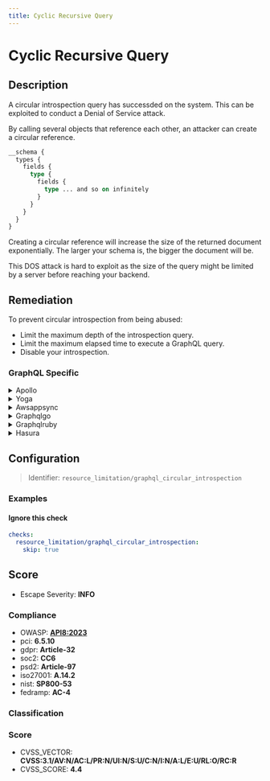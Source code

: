```yaml
---
title: Cyclic Recursive Query
---
```


# Cyclic Recursive Query

## Description

A circular introspection query has successded on the system.
This can be exploited to conduct a Denial of Service attack.

By calling several objects that reference each other, an attacker can create a circular reference.

```graphql
__schema {
  types {
    fields {
      type {
        fields {
          type ... and so on infinitely
        }
      }
    }
  }
}
```

Creating a circular reference will increase the size of the returned document exponentially.
The larger your schema is, the bigger the document will be.

This DOS attack is hard to exploit as the size of the query might be limited by a server before reaching your backend.


## Remediation

To prevent circular introspection from being abused:
- Limit the maximum depth of the introspection query.
- Limit the maximum elapsed time to execute a GraphQL query.
- Disable your introspection.



### GraphQL Specific

<details>
    <summary>Apollo</summary>

To address the issue of cyclic recursive queries within the Apollo framework engine, it is recommended to implement checks that detect cycles in the query structure. This can be achieved by maintaining a record of visited nodes or resolvers and verifying that a node is not revisited within the same query execution context. Additionally, consider setting a maximum depth for queries and using Apollo's query cost analysis to prevent overly complex queries from being executed. By doing so, you can prevent infinite recursion and ensure the stability and performance of your GraphQL service.

</details>

<details>
    <summary>Yoga</summary>

To address the issue of cyclic recursive queries in the Yoga framework engine, it is recommended to implement checks that detect cycles in the query structure. This can be achieved by maintaining a record of visited nodes or paths and verifying that a new query does not reintroduce a previously visited node. Additionally, setting a maximum depth for recursive queries can prevent infinite recursion. If the framework allows, consider using built-in features or plugins that manage query depth and complexity. Always validate and sanitize user input to prevent malicious queries from exploiting recursive functionalities.

</details>

<details>
    <summary>Awsappsync</summary>

To prevent issues with cyclic recursive queries in AWS AppSync, it is recommended to implement depth limiting in your resolvers. This can be achieved by setting a maximum depth for queries and using a depth counting mechanism to track the resolver's call depth. Additionally, consider using query complexity analysis to assign costs to fields and types, and enforce a maximum query cost. This helps to mitigate the risk of overly complex or malicious queries affecting the performance and stability of your GraphQL API.

</details>

<details>
    <summary>Graphqlgo</summary>

To mitigate the risk of cyclic recursive queries in a GraphQL Go framework engine, implement depth limiting to restrict the complexity of the queries that can be executed. Additionally, consider using query cost analysis techniques to assign costs to different fields and types, and enforce a maximum query cost. This can be complemented with throttling based on the client's request rate to prevent abuse. It's also advisable to use persistent queries to allow only pre-approved query operations. Ensure proper monitoring and logging of query patterns to detect and respond to potential abuse.

</details>

<details>
    <summary>Graphqlruby</summary>

To mitigate the risk of cyclic recursive queries in the GraphQL Ruby framework, implement query depth analysis to limit the complexity of accepted queries. Use the `max_depth` option provided by the framework to define the maximum allowed depth for queries. Additionally, consider employing query cost analysis techniques to assign costs to different fields and types, and set a maximum query cost to prevent overly complex queries from being executed. Regularly review and adjust these limits based on the application's performance and requirements.

</details>

<details>
    <summary>Hasura</summary>

To prevent issues with cyclic recursive queries in Hasura, ensure that you set depth limits for queries in the Hasura console under 'Settings' > 'Limits'. Additionally, use query complexity analysis to assign costs to fields and use these costs to limit the depth and breadth of each query. This helps in avoiding performance bottlenecks and potential denial of service attacks caused by deeply nested queries.

</details>

## Configuration

> Identifier: `resource_limitation/graphql_circular_introspection`



### Examples



#### Ignore this check

```yaml
checks:
  resource_limitation/graphql_circular_introspection:
    skip: true
```




## Score

- Escape Severity: **<span className="info-severityom">INFO</span>**

### Compliance

- OWASP: **[API8:2023](https://github.com/OWASP/API-Security/blob/master/editions/2023/en/0xa8-security-misconfiguration.md)**
- pci: **6.5.10**
- gdpr: **Article-32**
- soc2: **CC6**
- psd2: **Article-97**
- iso27001: **A.14.2**
- nist: **SP800-53**
- fedramp: **AC-4**

### Classification






### Score

- CVSS_VECTOR: **CVSS:3.1/AV:N/AC:L/PR:N/UI:N/S:U/C:N/I:N/A:L/E:U/RL:O/RC:R**
- CVSS_SCORE: **4.4**

